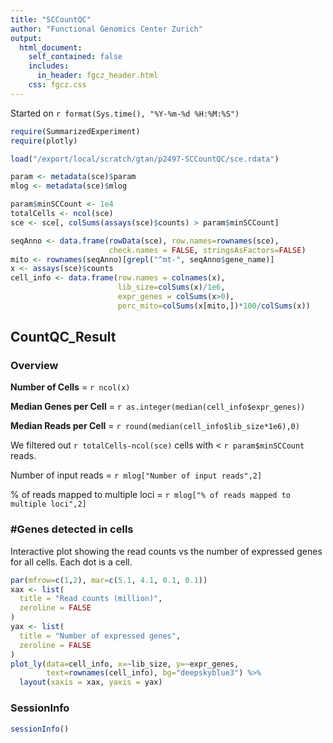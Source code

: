 ```yaml
---
title: "SCCountQC"
author: "Functional Genomics Center Zurich"
output: 
  html_document:
    self_contained: false
    includes:
      in_header: fgcz_header.html
    css: fgcz.css
---
```


Started on `r format(Sys.time(), "%Y-%m-%d %H:%M:%S")`

```r
require(SummarizedExperiment)
require(plotly)

load("/export/local/scratch/gtan/p2497-SCCountQC/sce.rdata")

param <- metadata(sce)$param
mlog <- metadata(sce)$mlog

param$minSCCount <- 1e4
totalCells <- ncol(sce)
sce <- sce[, colSums(assays(sce)$counts) > param$minSCCount]

seqAnno <- data.frame(rowData(sce), row.names=rownames(sce),
                      check.names = FALSE, stringsAsFactors=FALSE)
mito <- rownames(seqAnno)[grepl("^mt-", seqAnno$gene_name)]
x <- assays(sce)$counts
cell_info <- data.frame(row.names = colnames(x),
                        lib_size=colSums(x)/1e6, 
                        expr_genes = colSums(x>0), 
                        perc_mito=colSums(x[mito,])*100/colSums(x))
```

## CountQC_Result {.tabset}

### Overview

**Number of Cells** = `r ncol(x)`

**Median Genes per Cell** = `r as.integer(median(cell_info$expr_genes))`

**Median Reads per Cell** = `r round(median(cell_info$lib_size*1e6),0)`

We filtered out `r totalCells-ncol(sce)` cells with < `r param$minSCCount` reads.

Number of input reads = `r mlog["Number of input reads",2]`

% of reads mapped to multiple loci = `r mlog["% of reads mapped to multiple loci",2]`

### #Genes detected in cells

Interactive plot showing the read counts vs the number of expressed genes for all cells. Each dot is a cell.

```r
par(mfrow=c(1,2), mar=c(5.1, 4.1, 0.1, 0.1))
xax <- list(
  title = "Read counts (million)",
  zeroline = FALSE
)
yax <- list(
  title = "Number of expressed genes",
  zeroline = FALSE
)
plot_ly(data=cell_info, x=~lib_size, y=~expr_genes, 
        text=rownames(cell_info), bg="deepskyblue3") %>% 
  layout(xaxis = xax, yaxis = yax)
```

### SessionInfo
```r
sessionInfo()
```
